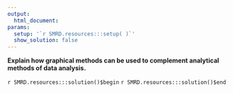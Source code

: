 ```yaml
---
output:
  html_document:
params:
  setup: '`r SMRD.resources:::setup( )`'
  show_solution: false
---
```


__Explain how graphical methods can be used to complement analytical methods of data analysis.__

`r SMRD.resources:::solution()$begin`
`r SMRD.resources:::solution()$end`
